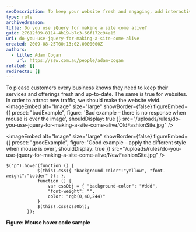 ```yaml
---
seoDescription: To keep your website fresh and engaging, add interactivity with jQuery to make it come alive when users hover or click on elements.
type: rule
archivedreason:
title: Do you use jQuery for making a site come alive?
guid: 27612f09-8114-4b19-b7c3-66f172c94a15
uri: do-you-use-jquery-for-making-a-site-come-alive
created: 2009-08-25T00:13:02.0000000Z
authors:
  - title: Adam Cogan
    url: https://ssw.com.au/people/adam-cogan
related: []
redirects: []
---
```


To please customers every business knows they need to keep their services and offerings fresh and up-to-date. The same is true for websites. In order to attract new traffic, we should make the website vivid.
<imageEmbed
  alt="Image"
  size="large"
  showBorder={false}
  figureEmbed={{
    preset: "badExample",
    figure: 'Bad example – there is no response when mouse is over the image',
    shouldDisplay: true
  }}
  src="/uploads/rules/do-you-use-jquery-for-making-a-site-come-alive/OldFashionSite.jpg"
/>

<imageEmbed
  alt="Image"
  size="large"
  showBorder={false}
  figureEmbed={{
    preset: "goodExample",
    figure: 'Good example – apply the different style when mouse is over',
    shouldDisplay: true
  }}
  src="/uploads/rules/do-you-use-jquery-for-making-a-site-come-alive/NewFashionSite.jpg"
/>

```jquery
$("p").hover(function () {
            $(this).css({ "background-color":"yellow", "font-weight":"bolder" }); },
            function () {
                var cssObj = { "background-color": "#ddd",
                "font-weight": "",
                color: "rgb(0,40,244)"
            }
            $(this).css(cssObj);
        });
```

**Figure: Mouse hover code sample**